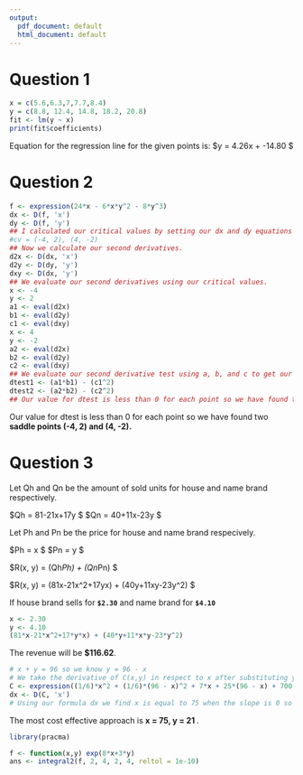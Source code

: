 ```yaml
---
output:
  pdf_document: default
  html_document: default
---
```

# Question 1

```r
x = c(5.6,6.3,7,7.7,8.4) 
y = c(8.8, 12.4, 14.8, 18.2, 20.8)
fit <- lm(y ~ x)
print(fit$coefficients)
```

Equation for the regression line for the given points is:
$y = 4.26x + -14.80 $

# Question 2

```r
f <- expression(24*x - 6*x*y^2 - 8*y^3)
dx <- D(f, 'x')
dy <- D(f, 'y')
## I calculated our critical values by setting our dx and dy equations to 0.
#cv = (-4, 2), (4, -2)
## Now we calculate our second derivatives.
d2x <- D(dx, 'x')
d2y <- D(dy, 'y')
dxy <- D(dx, 'y')
## We evaluate our second derivatives using our critical values.
x <- -4
y <- 2
a1 <- eval(d2x)
b1 <- eval(d2y)
c1 <- eval(dxy)
x <- 4
y <- -2
a2 <- eval(d2x)
b2 <- eval(d2y)
c2 <- eval(dxy)
## We evaluate our second derivative test using a, b, and c to get our value dtest at our critical point (-4, 2).
dtest1 <- (a1*b1) - (c1^2)
dtest2 <- (a2*b2) - (c2^2)
## Our value for dtest is less than 0 for each point so we have found two saddle points (-4, 2) and (4, -2).
```

Our value for dtest is less than 0 for each point so we have found two <b> saddle points (-4, 2) and (4, -2). </b>

# Question 3

Let Qh and Qn be the amount of sold units for house and name brand respectively.

$Qh = 81-21x+17y $
$Qn = 40+11x-23y $

Let Ph and Pn be the price for house and name brand respecively.

$Ph = x $
$Pn = y $

$R(x, y) = (Qh*Ph) + (Qn*Pn) $

$R(x, y) = (81x-21x^2+17yx) + (40y+11xy-23y^2) $

If house brand sells for <b>`$2.30`</b> and name brand for <b>`$4.10`</b>

```r
x <- 2.30
y <- 4.10
(81*x-21*x^2+17*y*x) + (40*y+11*x*y-23*y^2)
```

The revenue will be <b>$116.62</b>.

```r
# x + y = 96 so we know y = 96 - x
# We take the derivative of C(x,y) in respect to x after substituting y in terms of x:
C <- expression((1/6)*x^2 + (1/6)*(96 - x)^2 + 7*x + 25*(96 - x) + 700)
dx <- D(C, 'x')
# Using our formula dx we find x is equal to 75 when the slope is 0 so y is equal to 21.
```
The most cost effective approach is <b> x = 75, y = 21 </b>.

```r
library(pracma)

f <- function(x,y) exp(8*x+3*y) 
ans <- integral2(f, 2, 4, 2, 4, reltol = 1e-10)
```
